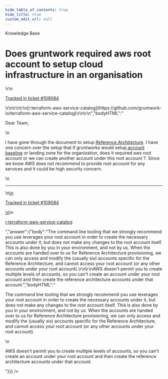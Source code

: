 ```yaml
---
hide_table_of_contents: true
hide_title: true
custom_edit_url: null
---
```



<CenterLayout>
<span class="title">Knowledge Base</span>
<h1>Does gruntwork required aws root account to setup cloud infrastructure in an organisation</h1>
<GitHub json={{"id":"D_kwDOF8slf84AQSDa","number":524,"author":{"login":"ivishalvarshney"},"title":"Does gruntwork required aws root account to setup cloud infrastructure in an organisation","body":"Dear Team,\r\n\r\nI have gone through the document to setup [Reference Architecture](https://gruntwork.io/reference-architecture/). I have one concern over the setup that if gruntworks would setup[ account baseline](https://docs.gruntwork.io/guides/build-it-yourself/landing-zone/deployment-walkthrough/configure-the-security-baseline-for-the-root-account/) or landing zone for the organization, does it required aws root account or we can create another account under this root account ?. Since we know AWS does not recommend to provide root account for any services and it could be high security concern.\r\n\r\n---\r\n\r\n<ins datetime=\"2022-08-01T10:04:00Z\">\r\n  <p><a href=\"https://support.gruntwork.io/hc/requests/109084\">Tracked in ticket #109084</a></p>\r\n</ins>\r\n\r\n[r:terraform-aws-service-catalog](https://github.com/gruntwork-io/terraform-aws-service-catalog)\r\n\r\n","bodyHTML":"<p dir=\"auto\">Dear Team,</p>\n<p dir=\"auto\">I have gone through the document to setup <a href=\"https://gruntwork.io/reference-architecture/\" rel=\"nofollow\">Reference Architecture</a>. I have one concern over the setup that if gruntworks would setup<a href=\"https://docs.gruntwork.io/guides/build-it-yourself/landing-zone/deployment-walkthrough/configure-the-security-baseline-for-the-root-account/\" rel=\"nofollow\"> account baseline</a> or landing zone for the organization, does it required aws root account or we can create another account under this root account ?. Since we know AWS does not recommend to provide root account for any services and it could be high security concern.</p>\n<hr>\n<ins datetime=\"2022-08-01T10:04:00Z\">\n  <p dir=\"auto\"><a href=\"https://support.gruntwork.io/hc/requests/109084\" rel=\"nofollow\">Tracked in ticket #109084</a></p>\n</ins>\n<p dir=\"auto\"><a href=\"https://github.com/gruntwork-io/terraform-aws-service-catalog\">r:terraform-aws-service-catalog</a></p>","answer":{"body":"The command line tooling that we strongly recommend you use leverages your root account in order to create the necessary accounts under it, but does not make any changes to the root account itself. This is also done by you in your environment, and not by us. When the accounts are handed over to us for Reference Architecture provisioning, we can only access and modify the (usually six) accounts specific for the Reference Architecture, and cannot access your root account (or any other accounts under your root account).\r\n\r\nAWS doesn't permit you to create multiple levels of accounts, so you can't create an account under your root account and then create the reference architecture accounts under that account.","bodyHTML":"<p dir=\"auto\">The command line tooling that we strongly recommend you use leverages your root account in order to create the necessary accounts under it, but does not make any changes to the root account itself. This is also done by you in your environment, and not by us. When the accounts are handed over to us for Reference Architecture provisioning, we can only access and modify the (usually six) accounts specific for the Reference Architecture, and cannot access your root account (or any other accounts under your root account).</p>\n<p dir=\"auto\">AWS doesn't permit you to create multiple levels of accounts, so you can't create an account under your root account and then create the reference architecture accounts under that account.</p>"}}} />

</CenterLayout>
  

<!-- ##DOCS-SOURCER-START
{
  "sourcePlugin": "github-discussions",
  "hash": "82483be5c01b5155fbd8c873d86c8011"
}
##DOCS-SOURCER-END -->
